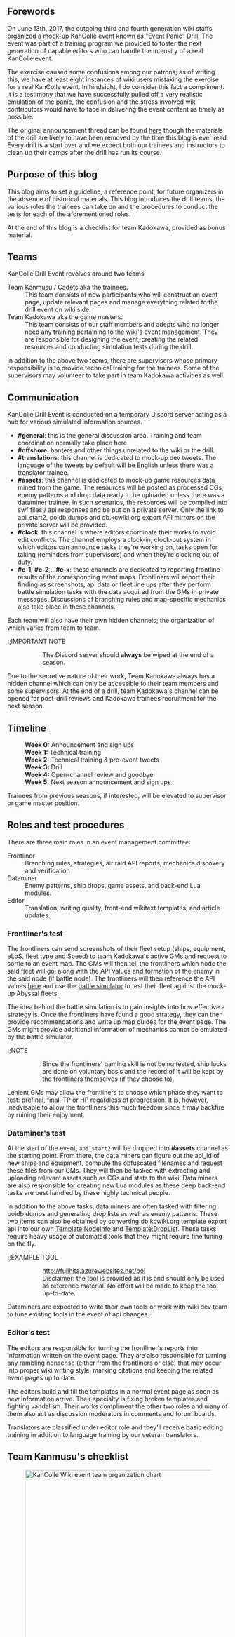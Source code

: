 <div style="height:200px;overflow:hidden;position:relative">
<div style="position:absolute;bottom:-280px;">
{{ItemStack
|item = [[File:E-0.jpg{{!}}700px{{!}}link{{=}}]]
|text-position = bottom:-40px;right:20px;
|font-size = 25px
|text = KanColle Wiki "Event Panic" Drill
|glow-size = 15px
|text-color = fff
|glow-color = f00
}}
</div>
</div>
{{clear}}
==Forewords==
On June 13th, 2017, the outgoing third and fourth generation wiki staffs organized a mock-up KanColle event known as "Event Panic" Drill. The event was part of a training program we provided to foster the next generation of capable editors who can handle the intensity of a real KanColle event.

The exercise caused some confusions among our patrons; as of writing this, we have at least eight instances of wiki users mistaking the exercise for a real KanColle event. In hindsight, I do consider this fact a compliment. It is a testimony that we have successfully pulled off a very realistic emulation of the panic, the confusion and the stress involved wiki contributors would have to face in delivering the event content as timely as possible.

The original announcement thread can be found [[Thread:565053|here]] though the materials of the drill are likely to have been removed by the time this blog is ever read. Every drill is a start over and we expect both our trainees and instructors to clean up their camps after the drill has run its course.

==Purpose of this blog==
This blog aims to set a guideline, a reference point, for future organizers in the absence of historical materials. This blog introduces the drill teams, the various roles the trainees can take on and the procedures to conduct the tests for each of the aforementioned roles.

At the end of this blog is a checklist for team Kadokawa, provided as bonus material.

==Teams==
KanColle Drill Event revolves around two teams
;Team Kanmusu / Cadets aka the trainees.
:This team consists of new participants who will construct an event page, update relevant pages and manage everything related to the drill event on wiki side.
;Team Kadokawa aka the game masters.
:This team consists of our staff members and adepts who no longer need any training pertaining to the wiki's event management. They are responsible for designing the event, creating the related resources and conducting simulation tests during the drill.

In addition to the above two teams, there are supervisors whose primary responsibility is to provide technical training for the trainees. Some of the supervisors may volunteer to take part in team Kadokawa activities as well.

==Communication==
KanColle Drill Event is conducted on a temporary Discord server acting as a hub for various simulated information sources.
*'''<nowiki>#</nowiki>general''': this is the general discussion area. Training and team coordination normally take place here.
*'''<nowiki>#</nowiki>offshore''': banters and other things unrelated to the wiki or the drill.
*'''<nowiki>#</nowiki>translations''': this channel is dedicated to mock-up dev tweets. The language of the tweets by default will be English unless there was a translator trainee.
*'''<nowiki>#</nowiki>assets''': this channel is dedicated to mock-up game resources data mined from the game. The resources will be posted as processed CGs, enemy patterns and drop data ready to be uploaded unless there was a dataminer trainee. In such scenarios, the resources will be compiled into swf files / api responses and be put on a private server. Only the link to api_start2, poidb dumps and db.kcwiki.org export API mirrors on the private server will be provided.
*'''<nowiki>#</nowiki>clock''': this channel is where editors coordinate their works to avoid edit conflicts. The channel employs a clock-in, clock-out system in which editors can announce tasks they're working on, tasks open for taking (reminders from supervisors) and when they're clocking out of duty.
*'''<nowiki>#</nowiki>e-1''', '''<nowiki>#</nowiki>e-2''',...'''<nowiki>#</nowiki>e-x''': these channels are dedicated to reporting frontline results of the corresponding event maps. Frontliners will report their finding as screenshots, api data or fleet line ups after they perform battle simulation tasks with the data acquired from the GMs in private messages. Discussions of branching rules and map-specific mechanics also take place in these channels.
Each team will also have their own hidden channels; the organization of which varies from team to team.

:;IMPORTANT NOTE
::The Discord server should '''always''' be wiped at the end of a season.

Due to the secretive nature of their work, Team Kadokawa always has a hidden channel which can only be accessible to their team members and some supervisors. At the end of a drill, team Kadokawa's channel can be opened for post-drill reviews and Kadokawa trainees recruitment for the next season.

==Timeline==

:'''Week 0:''' Announcement and sign ups
:'''Week 1:''' Technical training
:'''Week 2:''' Technical training & pre-event tweets
:'''Week 3:''' Drill
:'''Week 4:''' Open-channel review and goodbye
:'''Week 5:''' Next season announcement and sign ups

Trainees from previous seasons, if interested, will be elevated to supervisor or game master position.

==Roles and test procedures==
There are three main roles in an event management committee:
;Frontliner
:Branching rules, strategies, air raid API reports, mechanics discovery and verification
;Dataminer
:Enemy patterns, ship drops, game assets, and back-end Lua modules.
;Editor
:Translation, writing quality, front-end wikitext templates, and article updates.


===Frontliner's test===
The frontliners can send screenshots of their fleet setup (ships, equipment, eLoS, fleet type and Speed) to team Kadokawa's active GMs and request to sortie to an event map. The GMs will then tell the frontliners which node the said fleet will go, along with the API values and formation of the enemy in the said node (if battle node). The frontliners will then reference the API values [[Template:NodeInfo/All|here]] and use the [https://kc3kai.github.io/kancolle-replay/simulator.html battle simulator] to test their fleet against the mock-up Abyssal fleets.

The idea behind the battle simulation is to gain insights into how effective a strategy is. Once the frontliners have found a good strategy, they can then provide recommendations and write up map guides for the event page. The GMs might provide additional information of mechanics cannot be emulated by the battle simulator.

:;NOTE
::Since the frontliners' gaming skill is not being tested, ship locks are done on voluntary basis and the record of it will be kept by the frontliners themselves (if they choose to).

Lenient GMs may allow the frontliners to choose which phase they want to test: prefinal, final, TP or HP regardless of progression. It is, however, inadvisable to allow the frontliners this much freedom since it may backfire by ruining their enjoyment.


===Dataminer's test===
At the start of the event, <code>api_start2</code> will be dropped into '''#assets''' channel as the starting point. From there, the data miners can figure out the api_id of new ships and equipment, compute the obfuscated filenames and request these files from our GMs. They will then be tasked with extracting and uploading relevant assets such as CGs and stats to the wiki. Data miners are also responsible for creating new Lua modules as these deep back-end tasks are best handled by these highly technical people.

In addition to the above tasks, data miners are often tasked with filtering poidb dumps and generating drop lists as well as enemy patterns. These two items can also be obtained by converting db.kcwiki.org template export api into our own [[Template:NodeInfo]] and [[Template:DropList]]. These tasks require heavy usage of automated tools that they might require fine tuning on the fly.

:;EXAMPLE TOOL
::http://fujihita.azurewebsites.net/poi
::Disclaimer: the tool is provided as it is and should only be used as reference material. No effort will be made to keep the tool up-to-date.

Dataminers are expected to write their own tools or work with wiki dev team to tune existing tools in the event of api changes.


===Editor's test===
The editors are responsible for turning the frontliner's reports into information written on the event page. They are also responsible for turning any rambling nonsense (either from the frontliners or else) that may occur into proper wiki writing style, marking citations and keeping the related event pages up to date.

The editors build and fill the templates in a normal event page as soon as new information arrive. Their specialty is fixing broken templates and fighting vandalism. Their works compliment the other two roles and many of them also act as discussion moderators in comments and forum boards.

Translators are classified under editor role and they'll receive basic editing training in addition to language training by our veteran translators.

==Team Kanmusu's checklist==
[[File:KC_wiki_event_team.png|thumb|700px|KanColle Wiki event team organization chart]]

;For <event>
:Create <event> page
:*title
:*message
:*info and resource threads
:*wikiwiki link
:*timers
:Create <event>/Info subpage
:*infobox
:*information section
:*HP/TP scaling
:*drop table
:*outline for new ships, equipment, enemy, enemy equipment
:*maps
:Upload File:<event> Lock.png
:Upload File:<event> Banner.[png|gif]
:Add <event>/Live Streams partial

;For each <map>:
:Create <event>/<map> page
:*infobox
:*notice
:*branching rules
:*strategy/recommendation content section
:Create <event>/<map>/Enemy patterns partial
:*Add pattern data (PoiDB tools / manual reports)
:*Add coordinates (Map tools / manual coordinates)
:Create <event>/<map>/Drop list partial
:*Add drop data (PoiDB tools / manual reports)
:Upload File:<event> <map> Banner.png
:Upload File:<event> <map> Map.png (Working with map and SallyMain SWF files)

;For each <ship>:
:Create <ship> page
:Create Module:<ship> (+ aliases)
:Create <ship>/Gallery‎ page
:Upload 6 assets (Full, Card, Battle both damaged and undamaged) + remodel assets (if any)
*Upload normal and hourly voice files + remodel files (if any)
*Create Forms/aliases redirects

;For each <enemy ship>
:Create <enemy ship> page
:Create Module:<enemy ship>
:Upload 2 assets (Full, Card) + extra forms assets (if any) + debuff (_d) assets (if any)
*Upload 4 voice files + damaged/debuffed files (if any)
*Create Forms redirects

;For each <equipment>:
:Create <equipment> page
*Create Module:<equipment>
*Upload 4 assets (Full, Character, Equipment, Card)
*Upload equipment icon (if any)

;For each <enemy equipment>:
*Create <enemy equipment> page
*Create Module:<enemy equipment>
*Upload 2 assets
*Upload icon (if any)

;Misc.:
:Still missing a list of pages/categories/redirects that should be updated for <event> and each <ship>, <enemy ship>, <equipment>, and <enemy equipment>
:Upload twitter teasers and add them to update partial
:Update Main page and threads
:Fix templates, lua, tools

==Bonus: Team Kadokawa's checklist==
;Map planning
:Note overall branching rules, descriptions of nodes, debuff and special mechanics on a reference map.
:Write branching tables and rewards for all maps in a single text file (''map_info.txt'').
:Write a new text file containing battle nodes with formation and api_id values for every map (''e1_pattern.txt'', ''e2_pattern.txt'', etc.). One line per variation.
:List notable rare drops at key nodes and populate the drop lists with randomized common drops. One line per key node (''drop_list.txt'').
;New assets planning
:Create a stat sheet of new ship girls and equipment. Plan their api_id to avoid collision with existing assets and randomize the rest if necessary.
;Create new CGs by graphic fusion or original drawing
:For every new ship girl, create a minimum of
:*one ship card (DD_Nekomusu_666_Card.png)
:*one battle card (DD_Nekomusu_666_Battle.png)
:*one full body CG (DD_Nekomusu_666_Full.png).
:For every new equipment, create a minimum of
:*one equipment card (Tomahawk_Anti-ship_Missile_1337_Card.png)
:*one equipment only CG (Tomahawk_Anti-ship_Missile_1337_Equipment.png)
:*one fairy CG (Tomahawk_Anti-ship_Missile_1337_Character.png)
:*one combination CG (Tomahawk_Anti-ship_Missile_1337_Full.png)
;Create map.swf file
:Decide on maparea_id for every event map
:Decide on path id for every possible branching path in the node (Only necessary for mock-up PoiDB data dump creation later on)
:Add the sortie map image to mock-up ''map.swf'' file.
:Rename the file to a valid encoded filename that would be requested by the game's client given the maparea_id.
;Create db.kcwiki.org export API
:Generate export API for both [https://db.kcwiki.org/wiki/enemy/15.html enemy] and [https://db.kcwiki.org/wiki/drop/15.html drop]
;Create mock-up PoiDB data dump
:Contact [[User:がか|Gaka]] for more information
;Create ship.swf file
:Add all new CGs to their respective ship.swf files
:Rename the file to a valid encoded filename
;Modify SallyMain.swf file
:Add map banners, ship tags and custom boss gauge CG (if any) to ''SallyMain.swf''
;Modify api_start2 API response
:Add data for new ships
:*api_mst_ship
:*api_mst_shipgraph
:*api_mst_shipupgrade
:*api_mst_stype (for new ship types)
:Add data for new equipment
:*api_mst_slotitem
:*mst_slotitem_equiptype (for new types)
:Add map data
:*api_mst_maparea
:*api_mst_mapinfo
:*api_mst_mapbgm
;Modify mapinfo API response
:Add TP/HP values for new maps based on HQ / Difficulty
;Host a private server to serve the resources and API responses above
:No authentication, with either a deployed mirror of a working KanColle server (starting point is MainD2.swf and Core.swf) or a static directory of asset files.
:Add also equipment CG and voice files (if any) to the server.
;Write dev tweets
:Use [[Thread:412521|Spring 2016's data incident]] as reference tweets and write apologetic tweets to make up for the lack of any resources or maintenance delays (in the event the trainees team need more time to prepare themselves).
:Write pre-event tweets and teaser CGs
:Write progress tweets
:Write patch notes
:Write post maintenance tweets in case any further clarifications and hints need to be made

[[Category:Blog posts]]